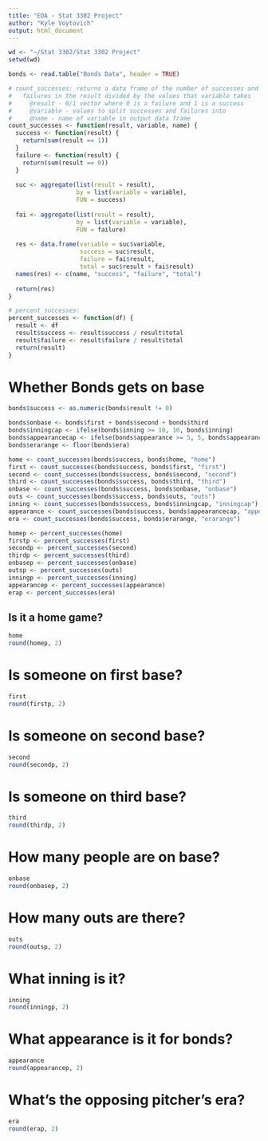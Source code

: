 ```yaml
---
title: "EDA - Stat 3302 Project"
author: "Kyle Voytovich"
output: html_document
---
```


```r

wd <- "~/Stat 3302/Stat 3302 Project"
setwd(wd)

bonds <- read.table("Bonds Data", header = TRUE)

```

```r

# count_successes: returns a data frame of the number of successes and
#   failures in the result divided by the values that variable takes
#     @result - 0/1 vector where 0 is a failure and 1 is a success
#     @variable - values to split successes and failures into
#     @name - name of variable in output data frame
count_successes <- function(result, variable, name) {
  success <- function(result) {
    return(sum(result == 1))
  }
  failure <- function(result) {
    return(sum(result == 0))
  }
  
  suc <- aggregate(list(result = result),
                   by = list(variable = variable),
                   FUN = success)
  
  fai <- aggregate(list(result = result),
                   by = list(variable = variable),
                   FUN = failure)
  
  res <- data.frame(variable = suc$variable,
                    success = suc$result,
                    failure = fai$result,
                    total = suc$result + fai$result)
  names(res) <- c(name, "success", "failure", "total")
  
  return(res)
}

# percent_successes:
percent_successes <- function(df) {
  result <- df
  result$success <- result$success / result$total
  result$failure <- result$failure / result$total
  return(result)
}

```

# Whether Bonds gets on base

```r

bonds$success <- as.numeric(bonds$result != 0)

bonds$onbase <- bonds$first + bonds$second + bonds$third
bonds$inningcap <- ifelse(bonds$inning >= 10, 10, bonds$inning)
bonds$appearancecap <- ifelse(bonds$appearance >= 5, 5, bonds$appearance)
bonds$erarange <- floor(bonds$era)

home <- count_successes(bonds$success, bonds$home, "home")
first <- count_successes(bonds$success, bonds$first, "first")
second <- count_successes(bonds$success, bonds$second, "second")
third <- count_successes(bonds$success, bonds$third, "third")
onbase <- count_successes(bonds$success, bonds$onbase, "onbase")
outs <- count_successes(bonds$success, bonds$outs, "outs")
inning <- count_successes(bonds$success, bonds$inningcap, "inningcap")
appearance <- count_successes(bonds$success, bonds$appearancecap, "appearancecap")
era <- count_successes(bonds$success, bonds$erarange, "erarange")

homep <- percent_successes(home)
firstp <- percent_successes(first)
secondp <- percent_successes(second)
thirdp <- percent_successes(third)
onbasep <- percent_successes(onbase)
outsp <- percent_successes(outs)
inningp <- percent_successes(inning)
appearancep <- percent_successes(appearance)
erap <- percent_successes(era)

```

## Is it a home game?

```r

home
round(homep, 2)

```

\pagebreak

# Is someone on first base?

```r

first
round(firstp, 2)

```

# Is someone on second base?

```r

second
round(secondp, 2)

```

# Is someone on third base?

```r

third
round(thirdp, 2)

```

# How many people are on base?

```r

onbase
round(onbasep, 2)

```

# How many outs are there?

```r

outs
round(outsp, 2)

```

# What inning is it?

```r

inning
round(inningp, 2)

```

\pagebreak

# What appearance is it for bonds?

```r

appearance
round(appearancep, 2)

```

# What's the opposing pitcher's era?

```r

era
round(erap, 2)

```




